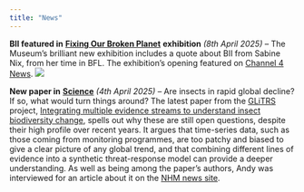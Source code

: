 ```yaml
---
title: "News"
---
```


**BII featured in** [**Fixing Our Broken Planet**](https://www.nhm.ac.uk/visit/galleries-and-museum-map/fixing-our-broken-planet.html) 
**exhibition** *(8th April 2025)* -- The Museum's brilliant new exhibition includes a quote about BII from Sabine Nix, 
from her time in BFL. The exhibition's opening featured on 
[Channel 4 News](https://www.channel4.com/news/new-natural-history-gallery-explores-how-science-can-fix-a-broken-planet). 
![](assets/IMG_3175.jpeg)

**New paper in** [**Science**](https://www.science.org/journal/science) *(4th April 2025)* -- Are 
insects in rapid global decline? If so, what would turn things around? 
The latest paper from the [GLiTRS](https://glitrs.ceh.ac.uk/) project, [Integrating 
multiple evidence streams to understand insect biodiversity 
change](https://www.science.org/doi/10.1126/science.adq2110), spells out why these 
are still open questions, despite their high profile over recent years. It argues 
that time-series data, such as those coming from monitoring programmes, are too 
patchy and biased to give a clear picture of any global trend, and that combining 
different lines of evidence into a synthetic threat-response model can provide a 
deeper understanding. As well as being among the paper's authors, Andy was interviewed 
for an article about it on the [NHM news site](https://www.nhm.ac.uk/discover/news/2025/april/to-save-insects-we-need-to-understand-their-decline.html).


